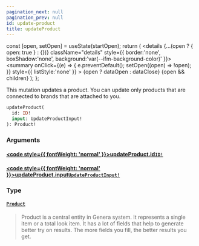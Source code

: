 ```yaml
---
pagination_next: null
pagination_prev: null
id: update-product
title: updateProduct
---
```









  const [open, setOpen] = useState(startOpen);
  return (
    <details {...(open ? { open: true } : {})} className="details" style={{ border:'none', boxShadow:'none', background:'var(--ifm-background-color)' }}>
      <summary
        onClick={(e) => {
          e.preventDefault();
          setOpen((open) => !open);
        }}
        style={{ listStyle:'none' }}
      >
      {open ? dataOpen : dataClose}
      </summary>
      {open && children}
    </details>
  );
};








This mutation updates a product. You can update only products that are connected to brands that are attached to you.


```graphql
updateProduct(
  id: ID!
  input: UpdateProductInput!
): Product!
```




### Arguments

#### [<code style={{ fontWeight: 'normal' }}>updateProduct.<b>id</b></code>](#)<Bullet />[`ID!`](/types/scalars/id) <Badge class="badge badge--secondary" text="non-null"/> <Badge class="badge badge--secondary" text="scalar"/> 
> 
> 
> 
> 

#### [<code style={{ fontWeight: 'normal' }}>updateProduct.<b>input</b></code>](#)<Bullet />[`UpdateProductInput!`](/types/inputs/update-product-input) <Badge class="badge badge--secondary" text="non-null"/> <Badge class="badge badge--secondary" text="input"/> 
> 
> 
> 
> 

### Type

#### [`Product`](/types/objects/product) <Badge class="badge badge--secondary" text="object"/> 
> 
> 
> Product is a central entity in Genera system. It represents a single item or a total look item.
> It has a lot of fields that help to generate better try on results. The more fields you fill, the better results you get.
> 





